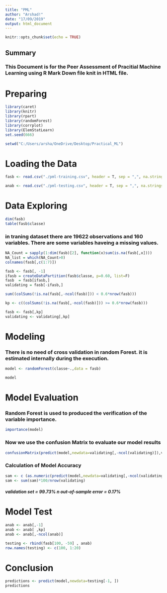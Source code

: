---
title: "PML"
author: "Arshad!"
date: "17/09/2019"
output: html_document
---

```{r setup, include=FALSE}
knitr::opts_chunk$set(echo = TRUE)
```

## Summary


###  This Document is for the Peer Assessment of Pracitial Machine Learning using R  Mark Down file knit in HTML file. 

# Preparing

```{r}
library(caret)
library(knitr)
library(rpart)
library(randomForest)
library(corrplot)
library(ElemStatLearn)
set.seed(666)

setwd("C:/Users/arsha/OneDrive/Desktop/Practical_ML")

```


#   Loading the Data

```{r}

fasb <- read.csv("./pml-training.csv", header = T, sep = ",", na.strings = c("NA", ""))

anab <- read.csv("./pml-testing.csv", header = T, sep = ",", na.strings = c("NA", ""))

```

#   Data Exploring

```{r}
dim(fasb)
table(fasb$classe)

```
###  in traning dataset  there are 19622 observations and 160 variables. There are some variables haveing a missing values.

```{r}
NA_Count = sapply(1:dim(fasb)[2], function(x)sum(is.na(fasb[,x])))
NA_list = which(NA_Count>0)
colnames(fasb[,c(1:7)])

fasb <- fasb[, -1]
ifasb = createDataPartition(fasb$classe, p=0.60, list=F)
fasb  = fasb[ifasb,]
validating = fasb[-ifasb,]
```


```{r}

sum((colSums(!is.na(fasb[,-ncol(fasb)])) < 0.6*nrow(fasb)))

kp <- c((colSums(!is.na(fasb[,-ncol(fasb)])) >= 0.6*nrow(fasb)))

fasb <- fasb[,kp]
validating <- validating[,kp]
```

#   Modeling

### There is no need of cross validation in random Forest. it is estimated internally during the execution.
```{r}

model <- randomForest(classe~.,data = fasb)

model
```

#   Model Evaluation

###  Random Forest is used to produced the verification of the variable importance. 

```{r}

importance(model)
```

### Now we use the confusion Matrix to evaluate our model results

```{r}
confusionMatrix(predict(model,newdata=validating[,-ncol(validating)]),validating$classe)
```
### Calculation of Model Accuracy 
```{r}
sam <- c (as.numeric(predict(model,newdata=validating[,-ncol(validating)])==validating$classe))
sam <- sum(sam)*100/nrow(validating)
```
#####   validation set = 99.73% n out-of-sample error = 0.17%


# Model Test


```{r}

anab <- anab[,-1]
anab <- anab[ ,kp]
anab <- anab[,-ncol(anab)]

testing <- rbind(fasb[100, -59] , anab)
row.names(testing) <- c(100, 1:20)
```

#   Conclusion

```{r}

predictions <- predict(model,newdata=testing[-1, ])
predictions
```


